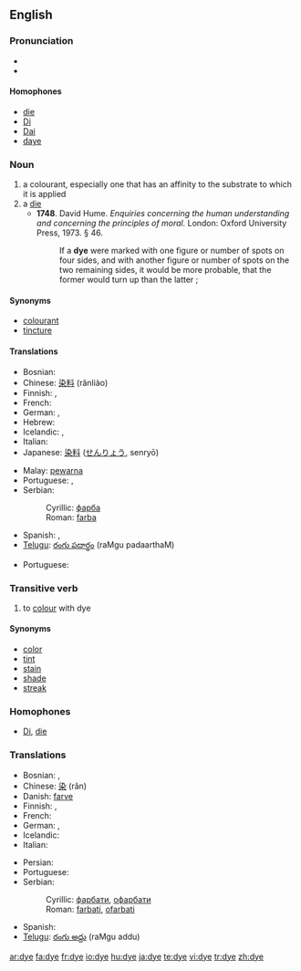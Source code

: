 ==English==
{{wikipedia}}

===Pronunciation===
*{{IPA|/daɪ/}}
*{{rhymes|aɪ}}

====Homophones====
*[[die]]
*[[Di]]
*[[Dai]]
*[[daye]]

===Noun===
{{en-noun|s|-}}

# a colourant, especially one that has an affinity to the substrate to which it is applied
# a [[die]]
#* '''1748'''.  David Hume.  ''Enquiries concerning the human understanding and concerning the principles of moral.'' London: Oxford University Press, 1973.  § 46.
#*: If a '''dye''' were marked with one figure or number of spots on four sides, and with another figure or number of spots on the two remaining sides, it would be more probable, that the former would turn up than the latter ;

====Synonyms====
*[[colourant]]
*[[tincture]]

====Translations====
{{trans-top|a colourant, especially one that has an affinity to the substrate to which it is applied}}
* Bosnian: {{t-|bs|farba|f}}
*Chinese: [[染料]] (rǎnliào)
* Finnish: {{t|fi|värjäysaine}}, {{t+|fi|väri}}
* French: {{t|fr|teinture|f}}
* German: {{t|de|Färbemittel|n}}, {{t|de|Färbmittel|n}}
*Hebrew: {{he-translation|סממן|sahm'mahn}}
* Icelandic: {{t+|is|litur|m}}, {{t|is|litarefni|n}}
* Italian: {{t|it|tintura|f}}
*Japanese: [[染料]] ([[せんりょう]], senryō)
{{trans-mid}}
*Malay: [[pewarna]]
* Portuguese: {{t|pt|corante|m}}, {{t|pt|tintura|f}}
*Serbian:
*:Cyrillic: [[фарба#Serbian|фарба]] {{f}}
*:Roman: [[farba#Serbian|farba]] {{f}}
* Spanish: {{t-|es|tinte|m}}, {{t|es|tintura|f}}
*[[Telugu]]: [[రంగు పదార్థం]] (raMgu padaarthaM)
{{trans-bottom}}

{{trans-top|a die}}
*Portuguese: {{t+|pt|dado|m}}
{{trans-mid}}
{{trans-bottom}}

===Transitive verb===
{{rfc-trverb|Transitive verb}}
{{en-verb|dyes|dyeing|dyed|dyed}}

# to [[colour]] with dye

====Synonyms====
*[[color]]
*[[tint]]
*[[stain]]
*[[shade]]
*[[streak]]

===Homophones===
*[[Di]], [[die]]

===Translations===
{{trans-top|to colour with dye}}
* Bosnian: {{t-|bs|farbati}}, {{t-|bs|ofarbati}}
*Chinese: [[染]] (rǎn)
*Danish: [[farve]]
* Finnish: {{t-|fi|värjätä}}, {{t|fi|sävyttää}}
* French: {{t+|fr|teindre}}
* German: {{t|de|färben}}, {{t|de|einfärben}}
* Icelandic: {{t-|is|lita}}
* Italian: {{t-|it|tingere}}
{{trans-mid}}
*Persian: {{FAchar|[[رنگ زنی]]}}
* Portuguese: {{t|pt|tingir}}
*Serbian:
*:Cyrillic: [[фарбати#Serbian|фарбати]], [[офарбати#Serbian|офарбати]]
*:Roman: [[farbati#Serbian|farbati]], [[ofarbati#Serbian|ofarbati]]
* Spanish: {{t-|es|teñir}}
*[[Telugu]]: [[రంగు అద్దు]] (raMgu addu)
{{trans-bottom}}

[[ar:dye]]
[[fa:dye]]
[[fr:dye]]
[[io:dye]]
[[hu:dye]]
[[ja:dye]]
[[te:dye]]
[[vi:dye]]
[[tr:dye]]
[[zh:dye]]